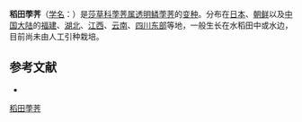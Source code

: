 {{Infraspeciesbox
| name = 稻田荸荠
| status = 
| status_system = 
| image =
| genus = Heleocharis
| species link = 透明鳞荸荠
| species = pellucida
| varietas = japonica
| authority = (Miq.) Tang et Wang
}}

'''稻田荸荠'''（[[学名|学名]]：{{lang|la|''Heleocharis pellucida'' var. ''japonica''}}）是[[莎草科|莎草科]][[荸荠属|荸荠属]][[透明鳞荸荠|透明鳞荸荠]]的[[变种|变种]]。分布在[[日本|日本]]、[[朝鲜|朝鲜]]以及[[中国大陆|中国大陆]]的[[福建|福建]]、[[湖北|湖北]]、[[江西|江西]]、[[云南|云南]]、[[四川东部|四川东部]]等地，一般生长在水稻田中或水边，目前尚未由人工引种栽培。

== 参考文献 ==
<div class="references-small">
* {{cite web| url =http://www.bioinfo.cn/db05/KmzwSpecies.php?action=view&id=24844| title =稻田荸荠（变种）| work =《中国高等植物数据库全库》| publisher =中国科学院微生物研究所| author =昆明植物研究所| accessdate =2009-02-25| deadurl =yes| archiveurl =https://web.archive.org/web/20160305104552/http://www.bioinfo.cn/db05/KmzwSpecies.php?action=view&id=24844| archivedate =2016-03-05}}
</div>

[[Category:荸荠属|稻田荸荠]]


{{植物小作品}}